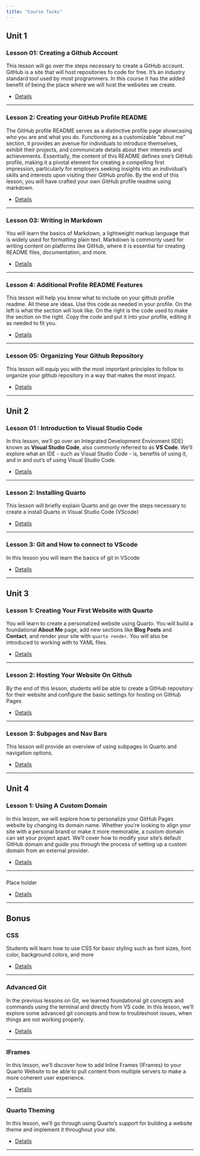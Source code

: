 ```yaml
---
title: "Course Tasks"
---
```


<!-- here is a blank template below to add another task -->

```{=html}
<!-- ### lesson name  
text

 * [Details](qmd_file_path)


---------------------------------------- -->
```

## Unit 1

### Lesson 01: Creating a Github Account

This lesson will go over the steps necessary to create a GitHub account. GitHub is a site that will host repositories fo code for free. It's an industry standard tool used by most programmers. In this course it has the added benefit of being the place where we will host the websites we create.

-   [Details](lessons/unit_01/lesson_01/lesson_01.qmd)

------------------------------------------------------------------------

### Lesson 2: Creating your GitHub Profile README

The GitHub profile README serves as a distinctive profile page showcasing who you are and what you do. Functioning as a customizable "about me" section, it provides an avenue for individuals to introduce themselves, exhibit their projects, and communicate details about their interests and achievements. Essentially, the content of this README defines one's GitHub profile, making it a pivotal element for creating a compelling first impression, particularly for employers seeking insights into an individual's skills and interests upon visiting their GitHub profile. By the end of this lesson, you will have crafted your own GitHub profile readme using markdown.

-   [Details](lessons/unit_01/lesson_02/lesson_02.qmd)

------------------------------------------------------------------------

### Lesson 03: Writing in Markdown

You will learn the basics of Markdown, a lightweight markup language that is widely used for formatting plain text. Markdown is commonly used for writing content on platforms like GitHub, where it is essential for creating README files, documentation, and more.

-   [Details](lessons/unit_01/lesson_03/lesson_03.qmd)

------------------------------------------------------------------------

### Lesson 4: Additional Profile README Features

This lesson will help you know what to include on your github profile readme. All these are ideas. Use this code as needed in your profile. On the left is what the section will look like. On the right is the code used to make the section on the right. Copy the code and put it into your profile, editing it as needed to fit you.

-   [Details](lessons/unit_01/lesson_04/lesson_04.qmd)

------------------------------------------------------------------------

### Lesson 05: Organizing Your Github Repository

This lesson will equip you with the most important principles to follow to organize your github repository in a way that makes the most impact.

-   [Details](lessons/unit_01/lesson_05/lesson_05.qmd)

------------------------------------------------------------------------

<!-- green to help you find the unit breaks -->

## Unit 2

### Lesson 01 : Introduction to Visual Studio Code

In this lesson, we'll go over an Integrated Development Enviroment (IDE) known as **Visual Studio Code**, also commonly referred to as **VS Code**. We'll explore what an IDE - such as Visual Studio Code - is, benefits of using it, and in and out's of using Visual Studio Code.

-   [Details](lessons/unit_02/lesson_01/lesson_01.qmd)

------------------------------------------------------------------------

### Lesson 2: Installing Quarto

This lesson will briefly explain Quarto and go over the steps necessary to create a install Quarto in Visual Studio Code (VScode)

-   [Details](lessons/unit_02/lesson_02/lesson_02.qmd)

------------------------------------------------------------------------

### Lesson 3: Git and How to connect to VScode

In this lesson you will learn the basics of git in VScode

-   [Details](lessons/unit_02/lesson_03/lesson_03.qmd)

------------------------------------------------------------------------

<!-- green to help you find the unit breaks -->

## Unit 3

### Lesson 1: Creating Your First Website with Quarto

You will learn to create a personalized website using Quarto. You will build a foundational **About Me** page, add new sections like **Blog Posts** and **Contact**, and render your site with `quarto render`. You will also be introduced to working with to YAML files.

-   [Details](lessons/unit_03/lesson_01/lesson_01.qmd)

------------------------------------------------------------------------

### Lesson 2: Hosting Your Website On Github

By the end of this lesson, students will be able to create a GitHub repository for their website and configure the basic settings for hosting on GitHub Pages

-   [Details](lessons/unit_03/lesson_02/lesson_02.qmd)

------------------------------------------------------------------------

### Lesson 3: Subpages and Nav Bars

This lesson will provide an overview of using subpages in Quarto and navigation options.

-   [Details](lessons/unit_03/lesson_03/lesson_03.qmd)

------------------------------------------------------------------------

<!-- green to help you find the unit breaks -->

## Unit 4

### Lesson 1: Using A Custom Domain

In this lesson, we will explore how to personalize your GitHub Pages website by changing its domain name. Whether you're looking to align your site with a personal brand or make it more memorable, a custom domain can set your project apart. We'll cover how to modify your site's default GitHub domain and guide you through the process of setting up a custom domain from an external provider.

-   [Details](lessons/unit_04/lesson_01/lesson_01.qmd)

------------------------------------------------------------------------

### 

Place holder

-   [Details](lessons/unit_04/lesson_02/lesson_02.qmd)

------------------------------------------------------------------------

<!-- green to help you find the unit breaks -->

## Bonus

### CSS

Students will learn how to use CSS for basic styling such as font sizes, font color, background colors, and more

-   [Details](lessons/unit_bonus/css/customizing_css.qmd)

------------------------------------------------------------------------

### Advanced Git

In the previous lessons on Git, we learned foundational git concepts and commands using the terminal and directly from VS code. In this lesson, we'll explore some advanced git concepts and how to troubleshoot issues, when things are not working properly.

-   [Details](lessons/unit_bonus/Advanced_Git/Advanced_Git.qmd)

------------------------------------------------------------------------

### IFrames

In this lesson, we'll discover how to add Inline Frames (IFrames) to your Quarto Website to be able to pull content from multiple servers to make a more coherent user experience.

-   [Details](lessons/unit_bonus/Embedding_Iframes/Embedding_IFrames.qmd)

------------------------------------------------------------------------

### Quarto Theming

In this lesson, we'll go through using Quarto's support for building a website theme and implement it throughout your site.

-   [Details](lessons/unit_bonus/Quarto_Theming/quarto_theming.qmd)

------------------------------------------------------------------------